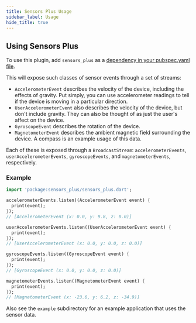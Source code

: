 ```yaml
---
title: Sensors Plus Usage
sidebar_label: Usage
hide_title: true
---
```


## Using Sensors Plus

To use this plugin, add `sensors_plus` as a [dependency in your pubspec.yaml
file](https://plus.fluttercommunity.dev/docs/overview).

This will expose such classes of sensor events through a set of streams:

- `AccelerometerEvent` describes the velocity of the device, including the
  effects of gravity. Put simply, you can use accelerometer readings to tell if
  the device is moving in a particular direction.
- `UserAccelerometerEvent` also describes the velocity of the device, but don't
  include gravity. They can also be thought of as just the user's affect on the
  device.
- `GyroscopeEvent` describes the rotation of the device.
- `MagnetometerEvent` describes the ambient magnetic field surrounding the
  device. A compass is an example usage of this data.

Each of these is exposed through a `BroadcastStream`: `accelerometerEvents`,
`userAccelerometerEvents`, `gyroscopeEvents`, and `magnetometerEvents`,
respectively.

### Example

```dart
import 'package:sensors_plus/sensors_plus.dart';

accelerometerEvents.listen((AccelerometerEvent event) {
  print(event);
});
// [AccelerometerEvent (x: 0.0, y: 9.8, z: 0.0)]

userAccelerometerEvents.listen((UserAccelerometerEvent event) {
  print(event);
});
// [UserAccelerometerEvent (x: 0.0, y: 0.0, z: 0.0)]

gyroscopeEvents.listen((GyroscopeEvent event) {
  print(event);
});
// [GyroscopeEvent (x: 0.0, y: 0.0, z: 0.0)]

magnetometerEvents.listen((MagnetometerEvent event) {
  print(event);
});
// [MagnetometerEvent (x: -23.6, y: 6.2, z: -34.9)]

```

Also see the `example` subdirectory for an example application that uses the
sensor data.
